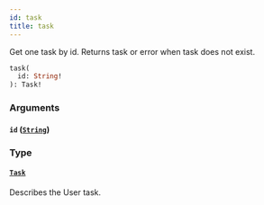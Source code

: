```yaml
---
id: task
title: task
---
```


Get one task by id. Returns task or error when task does not exist.

```graphql
task(
  id: String!
): Task!

```

### Arguments

#### `id` ([`String`](/docs/apis-clients/tasklist-api/scalars/string))

### Type

#### [`Task`](/docs/apis-clients/tasklist-api/objects/task)

Describes the User task.
